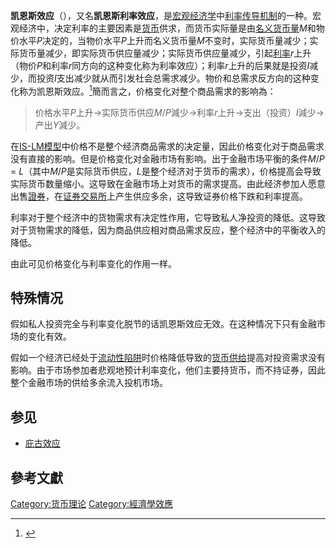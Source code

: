 {{Expand language|1=de|time=2022-01-01T19:56:22+00:00}}
{{noteTA
|T=zh-tw:凱因斯效果;zh-hans:凯恩斯效应;zh-hk:凱恩斯效應
|G1=Economics
}}
'''凯恩斯效应'''（{{lang-en|Keynes Effect}}），又名'''凯恩斯利率效应'''，是[[宏观经济学|宏观经济学]]中[[利率传导机制|利率传导机制]]的一种。宏观经济中，决定利率的主要因素是[[货币|货币]]供求，而货币实际量是由[[貨幣供應量|名义货币量]]''M''和物价水平''P''决定的，当物价水平''P''上升而名义货币量''M''不变时，实际货币量减少；实际货币量减少，即实际货币供应量减少；实际货币供应量减少，引起[[利率|利率]]''r''上升（物价''P''和利率''r''同方向的这种变化称为利率效应）；利率''r''上升的后果就是投资''I''减少，而投资''I''支出减少就从而引发社会总需求减少。物价和总需求反方向的这种变化称为凯恩斯效应。<ref>{{Cite web |url=http://www.jlrtvu.jl.cn/wlkc/course/424-1/201-12.htm |title=总需求--总供给模型 |access-date=2014-01-22 |archive-url=https://web.archive.org/web/20140201232336/http://www.jlrtvu.jl.cn/wlkc/course/424-1/201-12.htm |archive-date=2014-02-01 |dead-url=yes }}</ref>簡而言之，价格变化对整个商品需求的影响為：

<blockquote>
价格水平''P''上升→实际货币供应''M''/''P''減少→利率''r''上升→支出（投资）''I''減少→产出''Y''減少。
</blockquote>

在[[IS-LM模型|IS-LM模型]]中价格不是整个经济商品需求的决定量，因此价格变化对于商品需求没有直接的影响。但是价格变化对金融市场有影响。出于金融市场平衡的条件''M''/''P'' = ''L''（其中''M''/''P''是实际货币供应，''L''是整个经济对于货币的需求），价格提高会导致实际货币数量缩小。这导致在金融市场上对货币的需求提高。由此经济参加人愿意出售[[證券|證券]]，在[[证券交易所|证券交易所]]上产生供应多余，这导致证券价格下跌和利率提高。

利率对于整个经济中的货物需求有决定性作用，它导致私人净投资的降低。这导致对于货物需求的降低，因为商品供应相对商品需求反应，整个经济中的平衡收入的降低。

由此可见价格变化与利率变化的作用一样。

==特殊情况==
假如私人投资完全与利率变化脱节的话凯恩斯效应无效。在这种情况下只有金融市场的变化有效。

假如一个经济已经处于[[流动性陷阱|流动性陷阱]]时价格降低导致的[[货币供给|货币供给]]提高对投资需求没有影响。由于市场参加者悲观地预计利率变化，他们主要持货币，而不持证券，因此整个金融市场的供给多余流入投机市场。

==参见==
*[[庇古效应|庇古效应]]

== 參考文獻 ==
{{reflist}}

[[Category:货币理论|Category:货币理论]]
[[Category:經濟學效應|Category:經濟學效應]]